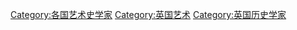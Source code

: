 [[Category:各国艺术史学家|Category:各国艺术史学家]]
[[Category:英国艺术|Category:英国艺术]]
[[Category:英国历史学家|Category:英国历史学家]]